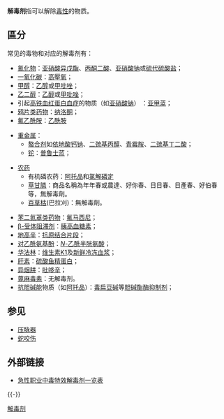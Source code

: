 {{Trivia|time=2022-06-07T14:42:22+00:00}}
{{Unreferenced|time=2017-04-17T23:47:31+00:00}}
'''解毒剂'''指可以解除[[毒性|毒性]]的物质。

==區分==
常见的毒物和对应的解毒剂有：
* [[氰化物|氰化物]]：[[亚硝酸异戊酯|亚硝酸异戊酯]]、[[丙酮二酸|丙酮二酸]]、[[亚硝酸钠|亚硝酸钠]]或[[硫代硫酸盐|硫代硫酸盐]]；
* [[一氧化碳|一氧化碳]]：[[高壓氧治療|高壓氧]]；
* [[甲醇|甲醇]]：[[乙醇|乙醇]]或[[4-甲基吡唑|甲吡唑]]；
* [[乙二醇|乙二醇]]：[[乙醇|乙醇]]或[[4-甲基吡唑|甲吡唑]]；
* 引起[[正鐵血紅蛋白血症|高铁血红蛋白血症]]的物质（如[[亚硝酸钠|亚硝酸钠]]） ：[[亚甲蓝|亚甲蓝]]；
* [[鸦片类药物|鸦片类药物]]：[[納洛酮|纳洛酮]]；
* [[氟乙酰胺|氟乙酰胺]]：[[乙酰胺|乙酰胺]]

* [[重金属|重金属]]：
**[[螯合剂|螯合剂]]如[[依地酸钙钠|依地酸钙钠]]、[[二巯基丙醇|二巯基丙醇]]、[[青霉胺|青霉胺]]、[[二巯基丁二酸|二巯基丁二酸]]；
** [[铊|铊]]：[[普鲁士蓝|普鲁士蓝]]；

* [[农药|农药]]
** 有机磷农药：[[阿托品|阿托品]]和[[氯解磷定|氯解磷定]]
** [[草甘膦|草甘膦]]：商品名稱為年年春或農達、好你春、日日春、日產春、好伯春等，無解毒劑。
** [[百草枯|百草枯]](巴拉刈)：無解毒劑。

* [[苯二氮䓬类药物|苯二氮䓬类药物]]：[[氟马西尼|氟马西尼]]；
* [[Β受体阻滞剂|β-受体阻滞剂]]：[[胰高血糖素|胰高血糖素]]；
* [[地高辛|地高辛]]：[[抗原结合片段|抗原结合片段]]；
* [[对乙酰氨基酚|对乙酰氨基酚]]：[[乙酰半胱氨酸|''N''-乙酰半胱氨酸]]；
* [[华法林|华法林]]：[[维生素K|维生素K1]]及[[新鮮冷凍血漿|新鲜冷冻血浆]]；
* [[肝素|肝素]]：[[硫酸鱼精蛋白|硫酸鱼精蛋白]]；
* [[异烟肼|异烟肼]]：[[吡哆醇|吡哆辛]]；
* [[蓖麻毒素|蓖麻毒素]]：无解毒剂。
* [[抗胆碱能|抗胆碱能]]物质（如[[阿托品|阿托品]]）：[[毒扁豆碱|毒扁豆碱]]等[[膽鹼酯酶抑制劑|胆碱酯酶抑制剂]]；

== 参见 ==
* [[压脉器|压脉器]]
* [[蛇咬伤|蛇咬伤]]

== 外部链接 ==
* [http://www.kscdc.com/baojian_r.asp?id=154 急性职业中毒特效解毒剂一览表]{{dead link|date=2018年4月 |bot=InternetArchiveBot |fix-attempted=yes }}

{{-}}
{{解剖学治疗学及化学分类系统}}
{{解毒剂}}
{{Toxicology}}

{{Authority control}}

[[Category:解毒剂|]]